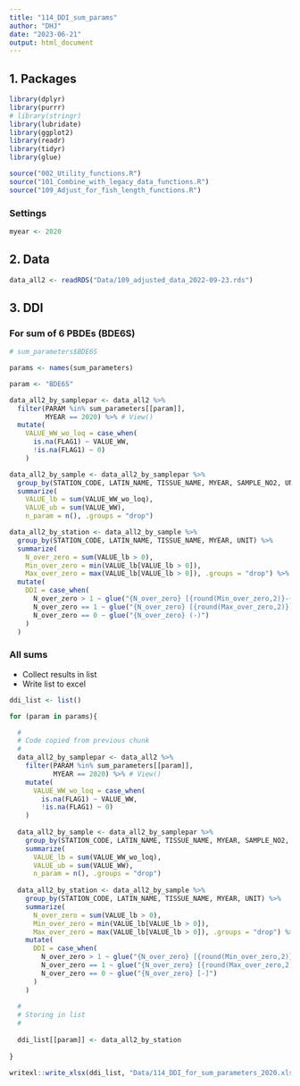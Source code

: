 ```yaml
---
title: "114_DDI_sum_params"
author: "DHJ"
date: "2023-06-21"
output: html_document
---
```



## 1. Packages
```r

library(dplyr)
library(purrr)
# library(stringr)
library(lubridate)
library(ggplot2)
library(readr)
library(tidyr)
library(glue)

source("002_Utility_functions.R")
source("101_Combine_with_legacy_data_functions.R")
source("109_Adjust_for_fish_length_functions.R")

```

### Settings  

```r

myear <- 2020

```


## 2. Data   

```r

data_all2 <- readRDS("Data/109_adjusted_data_2022-09-23.rds")

```


## 3. DDI  

### For sum of 6 PBDEs (BDE6S)     

```r

# sum_parameters$BDE6S  

params <- names(sum_parameters)

param <- "BDE6S"

data_all2_by_samplepar <- data_all2 %>%
  filter(PARAM %in% sum_parameters[[param]],
         MYEAR == 2020) %>% # View()  
  mutate(
    VALUE_WW_wo_loq = case_when(
      is.na(FLAG1) ~ VALUE_WW,
      !is.na(FLAG1) ~ 0)
    )

data_all2_by_sample <- data_all2_by_samplepar %>%
  group_by(STATION_CODE, LATIN_NAME, TISSUE_NAME, MYEAR, SAMPLE_NO2, UNIT) %>%
  summarize(
    VALUE_lb = sum(VALUE_WW_wo_loq),
    VALUE_ub = sum(VALUE_WW),
    n_param = n(), .groups = "drop")

data_all2_by_station <- data_all2_by_sample %>%
  group_by(STATION_CODE, LATIN_NAME, TISSUE_NAME, MYEAR, UNIT) %>%
  summarize(
    N_over_zero = sum(VALUE_lb > 0),
    Min_over_zero = min(VALUE_lb[VALUE_lb > 0]),
    Max_over_zero = max(VALUE_lb[VALUE_lb > 0]), .groups = "drop") %>%
  mutate(
    DDI = case_when(
      N_over_zero > 1 ~ glue("{N_over_zero} [{round(Min_over_zero,2)}-{round(Max_over_zero,2)}]"),
      N_over_zero == 1 ~ glue("{N_over_zero} [{round(Max_over_zero,2)}]"),
      N_over_zero == 0 ~ glue("{N_over_zero} (-)")
    )
  )

```


### All sums  

* Collect results in list  
* Write list to excel  

```r

ddi_list <- list()

for (param in params){

  #
  # Code copied from previous chunk
  #
  data_all2_by_samplepar <- data_all2 %>%
    filter(PARAM %in% sum_parameters[[param]],
           MYEAR == 2020) %>% # View()  
    mutate(
      VALUE_WW_wo_loq = case_when(
        is.na(FLAG1) ~ VALUE_WW,
        !is.na(FLAG1) ~ 0)
    )
  
  data_all2_by_sample <- data_all2_by_samplepar %>%
    group_by(STATION_CODE, LATIN_NAME, TISSUE_NAME, MYEAR, SAMPLE_NO2, UNIT) %>%
    summarize(
      VALUE_lb = sum(VALUE_WW_wo_loq),
      VALUE_ub = sum(VALUE_WW),
      n_param = n(), .groups = "drop")
  
  data_all2_by_station <- data_all2_by_sample %>%
    group_by(STATION_CODE, LATIN_NAME, TISSUE_NAME, MYEAR, UNIT) %>%
    summarize(
      N_over_zero = sum(VALUE_lb > 0),
      Min_over_zero = min(VALUE_lb[VALUE_lb > 0]),
      Max_over_zero = max(VALUE_lb[VALUE_lb > 0]), .groups = "drop") %>%
    mutate(
      DDI = case_when(
        N_over_zero > 1 ~ glue("{N_over_zero} [{round(Min_over_zero,2)}-{round(Max_over_zero,2)}]"),
        N_over_zero == 1 ~ glue("{N_over_zero} [{round(Max_over_zero,2)}]"),
        N_over_zero == 0 ~ glue("{N_over_zero} [-]")
      )
    )
  
  #
  # Storing in list 
  #
  
  ddi_list[[param]] <- data_all2_by_station
  
}

writexl::write_xlsx(ddi_list, "Data/114_DDI_for_sum_parameters_2020.xlsx")

```



